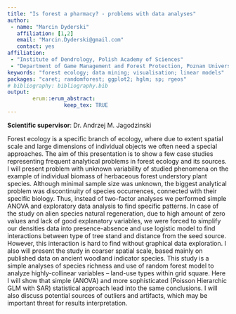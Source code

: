 ---
title: "Is forest a pharmacy? - problems with data analyses"
author:
 - name: "Marcin Dyderski"
   affiliation: [1,2]
   email: "Marcin.Dyderski@gmail.com"
   contact: yes
affiliation:
 - "Institute of Dendrology, Polish Academy of Sciences"
 - "Department of Game Management and Forest Protection, Poznan University of Life Sciences"
keywords: "forest ecology; data mining; visualisation; linear models"
packages: "caret; randomforest; ggplot2; hglm; sp; rgeos"
# bibliography: bibliography.bib
output:  
        erum::erum_abstract:
                  keep_tex: TRUE
---

**Scientific supervisor**: Dr. Andrzej M. Jagodzinski

Forest ecology is a
specific branch of ecology, where due to extent spatial scale and large
dimensions of individual objects we often need a special approaches. The
aim of this presentation is to show a few case studies representing
frequent analytical problems in forest ecology and its sources. I will
present problem with unknown variability of studied phenomena on the
example of individual biomass of herbaceous forest understory plant
species. Although minimal sample size was unknown, the biggest
analytical problem was discontinuity of species occurrences, connected
with their specific biology. Thus, instead of two-factor analyses we
performed simple ANOVA and exploratory data analysis to find specific
patterns. In case of the study on alien species natural regeneration,
due to high amount of zero values and lack of good explanatory
variables, we were forced to simplify our densities data into
presence-absence and use logistic model to find interactions between
type of tree stand and distance from the seed source. However, this
interaction is hard to find without graphical data exploration. I also
will present the study in coarser spatial scale, based mainly on
published data on ancient woodland indicator species. This study is a
simple analyses of species richness and use of random forest model to
analyze highly-collinear variables – land-use types within grid square.
Here I will show that simple (ANOVA) and more sophisticated (Poisson
Hierarchic GLM with SAR) statistical approach lead into the same
conclusions. I will also discuss potential sources of outliers and
artifacts, which may be important threat for results interpretation.

<!--  -->
<!--  -->
<!--  -->
